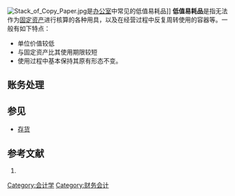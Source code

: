 [[File:Stack_of_Copy_Paper.jpg|thumb]]是[[办公室|办公室]]中常见的低值易耗品]]
'''低值易耗品'''是指无法作为[[固定资产|固定资产]]进行核算的各种用具，以及在经营过程中反复周转使用的容器等。一般有如下特点：
*单位价值较低
*与固定资产比其使用期限较短
*使用过程中基本保持其原有形态不变。

==账务处理==
==参见==
* [[存货|存货]]

==参考文献==
#{{Cite book | author = 财政部会计评价中心 | title = 初级会计实务 | url = https://archive.org/details/chujikuaijishiwu0002unse | publisher = 中国财政经济出版社 | date = 2009年12月  |ISBN =9787509518663}}


[[Category:会计学|Category:会计学]]
[[Category:财务会计|Category:财务会计]]